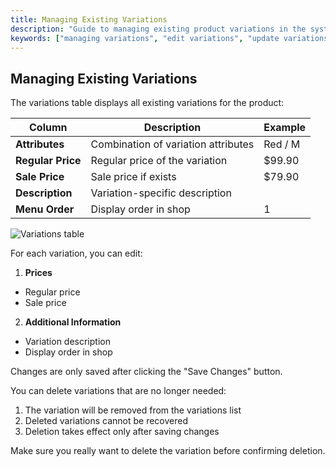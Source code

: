 ```yaml
---
title: Managing Existing Variations
description: "Guide to managing existing product variations in the system"
keywords: ["managing variations", "edit variations", "update variations"]
---
```


## Managing Existing Variations

<Step>
<StepItem title="Variations Table">

The variations table displays all existing variations for the product:

| Column | Description | Example |
|--------|------------|---------|
| **Attributes** | Combination of variation attributes | Red / M |
| **Regular Price** | Regular price of the variation | $99.90 |
| **Sale Price** | Sale price if exists | $79.90 |
| **Description** | Variation-specific description | |
| **Menu Order** | Display order in shop | 1 |

<img src="https://placehold.co/600x400?text=Variations+table" alt="Variations table" />
</StepItem>

<StepItem title="Editing Variations">

For each variation, you can edit:

1. **Prices**
  - Regular price
  - Sale price

2. **Additional Information**
  - Variation description
  - Display order in shop

<Note title="Important" type="info">
Changes are only saved after clicking the "Save Changes" button.
</Note>
</StepItem>

<StepItem title="Deleting Variations">

You can delete variations that are no longer needed:
1. The variation will be removed from the variations list
2. Deleted variations cannot be recovered
3. Deletion takes effect only after saving changes

<Note title="Warning" type="warning">
Make sure you really want to delete the variation before confirming deletion.
</Note>
</StepItem>
</Step>